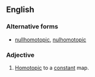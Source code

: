 ==English==
{{wikipedia}}
===Alternative forms===
*[[nullhomotopic]], [[nulhomotopic]]
===Adjective===
{{en-adj|-}}
# {{context|topology|of a [[map]]}} [[homotopic|Homotopic]] to a [[constant]] map.